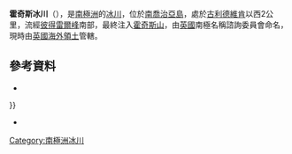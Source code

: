 {{coord|54|16|S|36|32|W|source:GNIS|display=title}}

'''霍奇斯冰川'''（{{lang-en|Hodges Glacier}}），是[[南極洲|南極洲]]的[[冰川|冰川]]，位於[[南喬治亞島|南喬治亞島]]，處於[[古利德維肯|古利德維肯]]以西2公里，流經[[彼得雷爾峰|彼得雷爾峰]]南部，最終注入[[霍奇斯山|霍奇斯山]]，由[[英國|英國]]南極名稱諮詢委員會命名，現時由[[英國海外領土|英國海外領土]]管轄。

==參考資料==
*{{cite gnis | type = antarid | id = 6845| name = Hodges Glacier | accessdate = 2012-06-20}}</ref>
}}
*{{usgs-gazetteer|id=6845}}

{{Antarctica-geo-stub}}
[[Category:南極洲冰川|Category:南極洲冰川]]